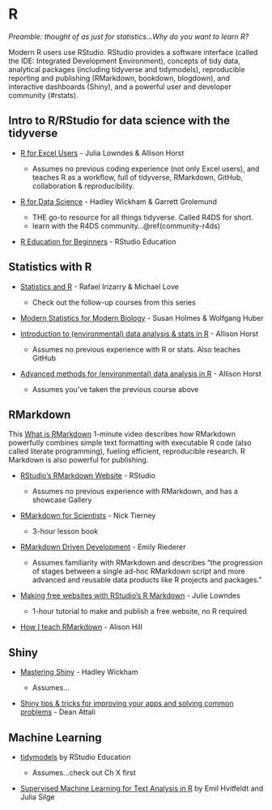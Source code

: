 # R {#rstats}

*Preamble: thought of as just for statistics...Why do you want to learn R?*

```{=html}
<!---I'm new to all of this.

https://twitter.com/ProfMattFox/status/1262013644306595840?s=20
https://cmdlinetips.com/2018/01/free-online-resources-books-to-learn-r-and-data-science/
https://rfortherestofus.com/2019/12/how-to-clean-messy-data-in-r/
https://kdestasio.github.io/post/r_best_practices/, also could go in workflows
--->
```
Modern R users use RStudio. RStudio provides a software interface (called the IDE: Integrated Development Environment), concepts of tidy data, analytical packages (including tidyverse and tidymodels), reproducible reporting and publishing (RMarkdown, bookdown, blogdown), and interactive dashboards (Shiny), and a powerful user and developer community (\#rstats). <!---Tidyverse & RStudio airport--->

## Intro to R/RStudio for data science with the tidyverse {#r-intro}

-   [R for Excel Users](https://rstudio-conf-2020.github.io/r-for-excel/) - Julia Lowndes & Allison Horst

    -   Assumes no previous coding experience (not only Excel users), and teaches R as a workflow, full of tidyverse, RMarkdown, GitHub, collaboration & reproducibility.

-   [R for Data Science](r4ds.had.co.nz/) - Hadley Wickham & Garrett Grolemund

    -   THE go-to resource for all things tidyverse. Called R4DS for short.
    -   learn with the R4DS community...\@ref(community-r4ds)

-   [R Education for Beginners](https://education.rstudio.com/learn/beginner/) - RStudio Education

```{=html}
<!---
R: tidyverse and tidy data. People start using R and haven’t heard of tidyverse, some people learn tidyverse and don’t know it

https://suzanbaert.netlify.app/2018/01/dplyr-tutorial-1/
--->
```
## Statistics with R

<!--- Distinguish between prev experience ### You need to learn statistics and R ...--->

-   [Statistics and R](https://www.edx.org/course/statistics-and-r) - Rafael Irizarry & Michael Love

    -   Check out the follow-up courses from this series

-   [Modern Statistics for Modern Biology](http://web.stanford.edu/class/bios221/book/index.html) - Susan Holmes & Wolfgang Huber\

-   [Introduction to (environmental) data analysis & stats in R](https://allisonhorst.github.io/) - Allison Horst

    -   Assumes no previous experience with R or stats. Also teaches GitHub

-   [Advanced methods for (environmental) data analysis in R](https://allisonhorst.github.io/) - Allison Horst

    -   Assumes you've taken the previous course above

```{=html}
<!---

Statistical modeling in R

<http://faculty.marshall.usc.edu/gareth-james/ISL/>

\#\#\# Intermediate R for data science

\- [R Education for Intermediate](%5Bhttps://education.rstudio.com/learn/intermediate/)](<https://education.rstudio.com/learn/intermediate/>)) - RStudio Education

--->
```
## RMarkdown {#rmarkdown}

This [What is RMarkdown](https://vimeo.com/178485416) 1-minute video describes how RMarkdown powerfully combines simple text formatting with executable R code (also called literate programming), fueling efficient, reproducible research. R Markdown is also powerful for publishing.

-   [RStudio's RMarkdown Website](https://rmarkdown.rstudio.com/) - RStudio

    -   Assumes no previous experience with RMarkdown, and has a showcase Gallery

-   [RMarkdown for Scientists](https://rmd4sci.njtierney.com/) - Nick Tierney

    -   3-hour lesson book

-   [RMarkdown Driven Development](https://emilyriederer.netlify.app/post/rmarkdown-driven-development/) - Emily Riederer

    -   Assumes familiarity with RMarkdown and describes "the progression of stages between a single ad-hoc RMarkdown script and more advanced and reusable data products like R projects and packages."

-   [Making free websites with RStudio's R Markdown](https://jules32.github.io/rmarkdown-website-tutorial/) - Julie Lowndes

    -   1-hour tutorial to make and publish a free website, no R required\

-   [How I teach RMarkdown](https://alison.rbind.io/post/2020-05-28-how-i-teach-r-markdown/) - Alison Hill

<!---https://twitter.com/apreshill/status/1266424498028310528?s=19--->

## Shiny

-   [Mastering Shiny](https://mastering-shiny.org/) - Hadley Wickham

    -   Assumes...

-   [Shiny tips & tricks for improving your apps and solving common problems](https://deanattali.com/blog/advanced-shiny-tips/) - Dean Attali

## Machine Learning {#rstats-ml}

-   [tidymodels](https://www.tidymodels.org/) by RStudio Education

    -   Assumes...check out Ch X first

-   [Supervised Machine Learning for Text Analysis in R](https://smltar.com/) by Emil Hvitfeldt and Julia Silge
